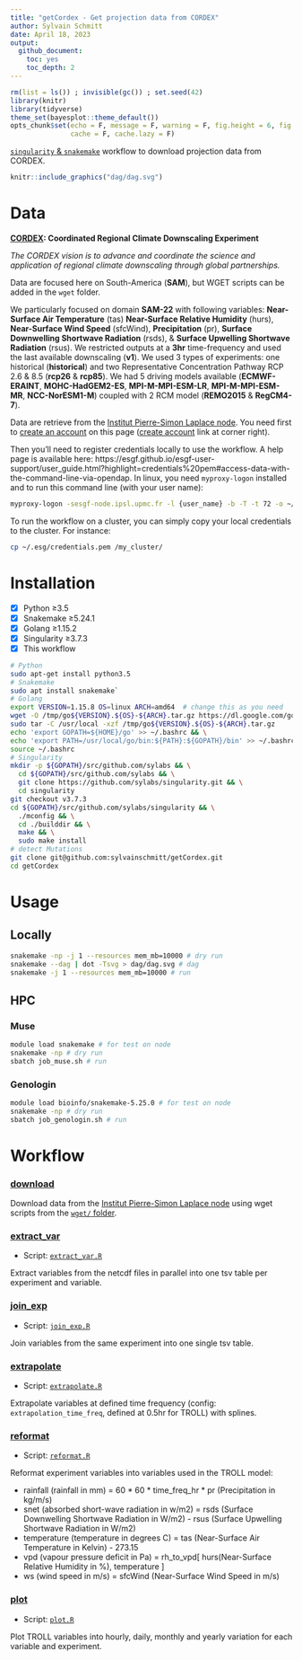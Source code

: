 ```yaml
---
title: "getCordex - Get projection data from CORDEX"
author: Sylvain Schmitt
date: April 18, 2023
output:
  github_document: 
    toc: yes
    toc_depth: 2
---
```


```r
rm(list = ls()) ; invisible(gc()) ; set.seed(42)
library(knitr)
library(tidyverse)
theme_set(bayesplot::theme_default())
opts_chunk$set(echo = F, message = F, warning = F, fig.height = 6, fig.width = 8,
               cache = F, cache.lazy = F)
```

[`singularity` & `snakemake`](https://github.com/sylvainschmitt/snakemake_singularity) workflow to download projection data from CORDEX.

```r
knitr::include_graphics("dag/dag.svg")
```

# Data

**[CORDEX](https://cordex.org/): Coordinated Regional Climate Downscaling Experiment**

*The CORDEX vision is to advance and coordinate the science and application of regional climate downscaling through global partnerships.*

Data are focused here on South-America (**SAM**), but WGET scripts can be added in the `wget` folder.

We particularly focused on domain **SAM-22** with following variables:
**Near-Surface Air Temperature** (tas)
**Near-Surface Relative Humidity** (hurs),
**Near-Surface Wind Speed** (sfcWind),
**Precipitation** (pr),
**Surface Downwelling Shortwave Radiation** (rsds), &
**Surface Upwelling Shortwave Radiation** (rsus).
We restricted outputs at a **3hr** time-frequency and used the last available downscaling (**v1**).
We used 3 types of experiments: one historical (**historical**) and 
two Representative Concentration Pathway RCP 2.6 & 8.5 (**rcp26** & **rcp85**).
We had 5 driving models available 
(**ECMWF-ERAINT**, **MOHC-HadGEM2-ES**, **MPI-M-MPI-ESM-LR**, **MPI-M-MPI-ESM-MR**, **NCC-NorESM1-M**) 
coupled with 2 RCM model (**REMO2015** & **RegCM4-7**).

Data are retrieve from the [Institut Pierre-Simon Laplace node](https://esgf-node.ipsl.upmc.fr/search/cordex-ipsl/).
You need first to [create an account](https://esgf.github.io/esgf-user-support/user_guide.html#create-an-account) 
on this page ([create account](https://esgf-node.ipsl.upmc.fr/user/add/?next=http://esgf-node.ipsl.upmc.fr/search/cordex-ipsl/) link at corner right).

Then you'll need to register credentials locally to use the workflow.
A help page is available here: https://esgf.github.io/esgf-user-support/user_guide.html?highlight=credentials%20pem#access-data-with-the-command-line-via-opendap.
In linux, you need `myproxy-logon` installed and to run this command line (with your user name):

```bash
myproxy-logon -sesgf-node.ipsl.upmc.fr -l {user_name} -b -T -t 72 -o ~/.esg/credentials.pem
```

To run the workflow on a cluster, you can simply copy your local credentials to the cluster.
For instance:
```bash
cp ~/.esg/credentials.pem /my_cluster/
```

# Installation

- [x] Python ≥3.5
- [x] Snakemake ≥5.24.1
- [x] Golang ≥1.15.2
- [x] Singularity ≥3.7.3
- [x] This workflow

```bash
# Python
sudo apt-get install python3.5
# Snakemake
sudo apt install snakemake`
# Golang
export VERSION=1.15.8 OS=linux ARCH=amd64  # change this as you need
wget -O /tmp/go${VERSION}.${OS}-${ARCH}.tar.gz https://dl.google.com/go/go${VERSION}.${OS}-${ARCH}.tar.gz && \
sudo tar -C /usr/local -xzf /tmp/go${VERSION}.${OS}-${ARCH}.tar.gz
echo 'export GOPATH=${HOME}/go' >> ~/.bashrc && \
echo 'export PATH=/usr/local/go/bin:${PATH}:${GOPATH}/bin' >> ~/.bashrc && \
source ~/.bashrc
# Singularity
mkdir -p ${GOPATH}/src/github.com/sylabs && \
  cd ${GOPATH}/src/github.com/sylabs && \
  git clone https://github.com/sylabs/singularity.git && \
  cd singularity
git checkout v3.7.3
cd ${GOPATH}/src/github.com/sylabs/singularity && \
  ./mconfig && \
  cd ./builddir && \
  make && \
  sudo make install
# detect Mutations
git clone git@github.com:sylvainschmitt/getCordex.git
cd getCordex
```

# Usage

## Locally

```bash
snakemake -np -j 1 --resources mem_mb=10000 # dry run
snakemake --dag | dot -Tsvg > dag/dag.svg # dag
snakemake -j 1 --resources mem_mb=10000 # run
```

## HPC

### Muse

```bash
module load snakemake # for test on node
snakemake -np # dry run
sbatch job_muse.sh # run
```

### Genologin

```bash
module load bioinfo/snakemake-5.25.0 # for test on node
snakemake -np # dry run
sbatch job_genologin.sh # run
```

# Workflow

### [download](https://github.com/sylvainschmitt/getCordex/blob/main/rules/download.smk)

Download data from the [Institut Pierre-Simon Laplace node](https://esgf-node.ipsl.upmc.fr/search/cordex-ipsl/)
using wget scripts from the [`wget/` folder](https://github.com/sylvainschmitt/getCordex/tree/main/wget).

### [extract_var](https://github.com/sylvainschmitt/getCordex/blob/main/rules/extract_var.smk)

* Script: [`extract_var.R`](https://github.com/sylvainschmitt/getCordex/blob/main/scripts/extract_var.R)

Extract variables from the netcdf files in parallel into one tsv table per experiment and variable.

### [join_exp](https://github.com/sylvainschmitt/getCordex/blob/main/rules/join_exp.smk)

* Script: [`join_exp.R`](https://github.com/sylvainschmitt/getCordex/blob/main/scripts/join_exp.R)

Join variables from the same experiment into one single tsv table.

### [extrapolate](https://github.com/sylvainschmitt/getCordex/blob/main/rules/extrapolate.smk)

* Script: [`extrapolate.R`](https://github.com/sylvainschmitt/getCordex/blob/main/scripts/extrapolate.R)

Extrapolate variables at defined time frequency (config: `extrapolation_time_freq`, defined at 0.5hr for TROLL) with splines.

### [reformat](https://github.com/sylvainschmitt/getCordex/blob/main/rules/reformat.smk)

* Script: [`reformat.R`](https://github.com/sylvainschmitt/getCordex/blob/main/scripts/reformat.R)

Reformat experiment variables into variables used in the TROLL model:

* rainfall (rainfall in mm) = 60 * 60 * time_freq_hr * pr (Precipitation in kg/m/s)
* snet (absorbed short-wave radiation in w/m2) = rsds (Surface Downwelling Shortwave Radiation in W/m2) - rsus (Surface Upwelling Shortwave Radiation in W/m2)
* temperature (temperature in degrees C) = tas (Near-Surface Air Temperature in Kelvin) - 273.15
* vpd (vapour pressure deficit in Pa) = rh_to_vpd[ hurs(Near-Surface Relative Humidity in %), temperature ]
* ws (wind speed in m/s) = sfcWind (Near-Surface Wind Speed in m/s)

### [plot](https://github.com/sylvainschmitt/getCordex/blob/main/rules/plot.smk)

* Script: [`plot.R`](https://github.com/sylvainschmitt/getCordex/blob/main/scripts/plot.R)

Plot TROLL variables into hourly, daily, monthly and yearly variation for each variable and experiment.
